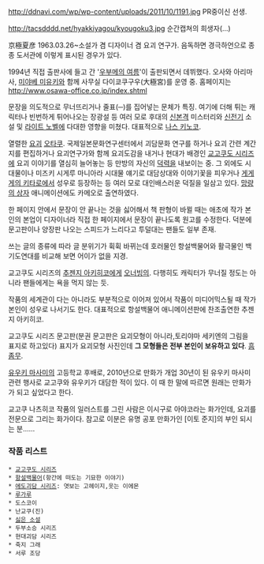 http://ddnavi.com/wp/wp-content/uploads/2011/10/1191.jpg
PR중이신 선생.

http://tacsdddd.net/hyakkiyagou/kyougoku3.jpg
순간캡쳐의 희생자(...)

京極夏彦 1963.03.26~소설가 겸 디자이너 겸 요괴 연구가. 음독하면 경극하언으로 종종 도서관에 이렇게 표시된 경우가 있다.

1994년 직접 출판사에 들고 간 '[[우부메의 여름]]'이 출판되면서 데뷔했다. 오사와 아리마사, [[미야베 미유키]]와 함께 사무실 다이쿄쿠구우(大極宮)를 운영 중. 홈페이지는 http://www.osawa-office.co.jp/index.shtml

문장을 의도적으로 무너뜨리거나 줄표(─)를 집어넣는 문체가 특징. 여기에 더해 튀는 캐릭터나 빈번하게 튀어나오는 장광설 등 여러 모로 후대의 [[신본격]] 미스터리와 [[신전기]] 소설 및 [[라이트 노벨]]에 다대한 영향을 미쳤다. 대표적으로 [[나스 키노코]].

열렬한 [[요괴]] [[오타쿠]]. 국제일본문화연구센터에서 괴담문화 연구를 하거나 요괴 간련 계간지를 편집하거나 요괴연구가와 함께 요괴도감을 내거나 현대가 배경인 [[교고쿠도 시리즈]]에 요괴 이야기를 열심히 늘어놓는 등 만방의 자신의 [[덕력]]을 내보이는 중. 그 외에도 시대물이나 미즈키 시게루 마니아라 시대물 얘기로 대담상대와 이야기꽃을 피우거나 [[게게게의 키타로]]에서 성우로 등장하는 등 여러 모로 대인배스러운 덕질을 일삼고 있다. [[망량의 상자]] 애니메이션에도 카메오로 출연하였다.

한 페이지 안에서 문장이 안 끝나는 것을 싫어해서 책 판형이 바뀔 때는 애초에 작가 본인의 본업이 디자이너라 직접 한 페이지에서 문장이 끝나도록 원고를 수정한다. 덕분에 문고판이나 양장판 나오는 스피드가 느리다고 투덜대는 팬들도 일부 존재.

쓰는 글의 종류에 따라 글 분위기가 휙휙 바뀌는데 호러물인 항설백물어와 활극물인 백기도연대를 비교해 보면 어이가 없을 지경.

교고쿠도 시리즈의 [[추젠지 아키히코]]에게 [[오너빙의]]. 다행히도 캐릭터가 무너질 정도는 아니라 팬들에게는 욕을 먹지 않는 듯. 

작품의 세계관이 다는 아니라도 부분적으로 이어져 있어서 작품이 미디어믹스될 때 작가 본인이 성우로 나서기도 한다. 대표적으로 항설백물어 애니메이션판에 찬조출연한 추젠지 아키히코.

교고쿠도 시리즈 문고판(분권 문고판은 요괴모형이 아니라,토리야마 세키엔의 그림을 표지로 하고있다) 표지가 요괴모형 사진인데 '''그 모형들은 전부 본인이 보유하고 있다'''. [[흠좀무]].

[[유우키 마사미]]의 고등학교 후배로, 2010년으로 만화가 개업 30년이 된 유우키 마사미 관련 행사로 교고쿠와 유우키가 대담한 적이 있다. 이 때 한 말에 따르면 원래는 만화가가 되고 싶었다고 한다.

교고쿠 나츠히코 작품의 일러스트를 그린 사람은 이시구로 아야코라는 화가인데, 요괴를 전문으로 그리는 화가이다. 참고로 이분은 유명 공포 만화가인 [이토 준지]의 부인 되시는 분......

=== 작품 리스트 ===
 * [[교고쿠도 시리즈]]
 * [[항설백물어]](항간에 떠도는 기묘한 이야기)
 * [[에도괴담 시리즈]]: 엿보는 고헤이지,웃는 이에몬
 * [[루가루]]
 * 도스코이
 * 난교쿠(진)
 * [[싫은 소설]]
 * 두부소승 시리즈
 * 현대괴담 시리즈
 * 죽지 그래
 * 서루 조당
